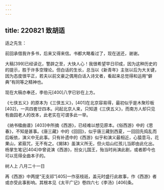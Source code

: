 ```yaml
---
---
---
```

title: 220821 致胡适
---




适之先生：

前回承借我许多书，后来又得来信。书都大略看过了，现在送还，谢谢。

大稿[399]已经读讫，警辟之至，大快人心！我很希望早日印成，因为这种历史的的提示，胜于许多空理论。但白话的生长，总当以《新青年》主张以后为大关键，因为态度很平正，若夫以前文豪之偶用白话入诗文者，看起来总觉得和运用“僻典”有同等之精神也。

现在大稿亦奉还，李伯元[400]八字已钞在上方。

《七侠五义》的原本为《三侠五义》，[401]在北京容易得，最初似乎是木聚珍板[402]，一共四套廿四本。问起北京人来，只知道《三侠五义》，而南方人却只见有曲园老人的改本，此老实在可谓多此一举。

《纳书楹曲谱》[403]中所摘《西游》，已经难以想见原本。《俗西游》中的《思春》，不知是甚事。《唐三藏》中的《回回》，似乎唐三藏到西夏，一回回先捣乱而后皈依，演义中无此事。只有补遗中的《西游》似乎和演义最相近，心猿意马，花果山，紧箍咒，无不有之。《揭钵》虽演义所无，但火焰山红孩儿当即由此化出。杨掌生笔记[404]中曾说演《西游》，扮女儿国王，殆当时尚演此剧，或者即今也可以觅得全曲本子的。

树人上 八月二十一日

再《西游》中两提“无支祁”[405]一作巫枝祇，盖元时盛行此故事，作《西游》者或亦受此事影响。其根本见《太平广记》卷四六七《李汤》[406]条。